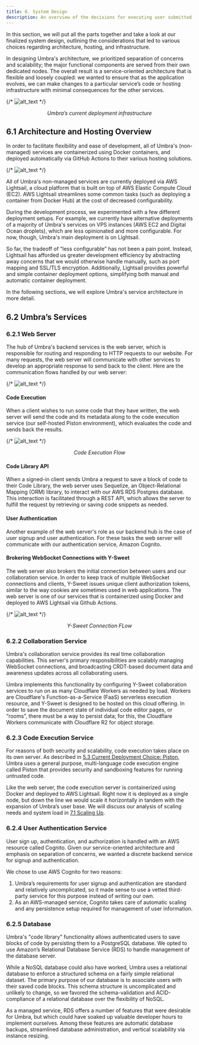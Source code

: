 ---
title: 6. System Design
description: An overview of the decisions for executing user submitted code
---

<ViewTransitions />

In this section, we will put all the parts together and take a look at our finalized system design, outlining the considerations that led to various choices regarding architecture, hosting, and infrastructure.

In designing Umbra's architecture, we prioritized separation of concerns and scalability; the major functional components are served from their own dedicated nodes. The overall result is a service-oriented architecture that is flexible and loosely coupled: we wanted to ensure that as the application evolves, we can make changes to a particular service’s code or hosting infrastructure with minimal consequences for the other services.

{/* ![alt_text](./src/images/image3.png "Umbra's Deployment") */}
<Picture src="./src/images/image3.png" alt="Umbra's Current Deployment infrastructure" />
<figcaption align="center"><em>Umbra’s current deployment infrastructure</em></figcaption>

## 6.1 Architecture and Hosting Overview

In order to facilitate flexibility and ease of development, all of Umbra's (non-managed) services are containerized using Docker containers, and deployed automatically via GitHub Actions to their various hosting solutions.

{/* ![alt_text](./src/images/image13.png "Deployment Process") */}
<Picture src="./src/images/image13.png" alt="Deployment Process" />

All of Umbra's non-managed services are currently deployed via AWS Lightsail, a cloud platform that is built on top of AWS Elastic Compute Cloud (EC2). AWS Lightsail streamlines some common tasks (such as deploying a container from Docker Hub) at the cost of decreased configurability.

During the development process, we experimented with a few different deployment setups. For example, we currently have alternative deployments of a majority of Umbra's services on VPS instances (AWS EC2 and Digital Ocean droplets), which are less opinionated and more configurable. For now, though, Umbra's main deployment is on Lightsail.

So far, the tradeoff of “less configurable” has not been a pain point. Instead, Lightsail has afforded us greater development efficiency by abstracting away concerns that we would otherwise handle manually, such as port mapping and SSL/TLS encryption. Additionally, Lightsail provides powerful and simple container deployment options, simplifying both manual and automatic container deployment.

In the following sections, we will explore Umbra's service architecture in more detail.

## 6.2 Umbra’s Services

### 6.2.1 Web Server

The hub of Umbra's backend services is the web server, which is responsible for routing and responding to HTTP requests to our website. For many requests, the web server will communicate with other services to develop an appropriate response to send back to the client. Here are the communication flows handled by our web server:

{/* ![alt_text](./src/images/image8.png "Umbra Webserver") */}
<Picture src="./src/images/image8.png" alt="Umbra Webserver" />

#### **Code Execution**

When a client wishes to run some code that they have written, the web server will send the code and its metadata along to the code execution service (our self-hosted Piston environment), which evaluates the code and sends back the results.

{/* ![alt_text](./src/images/image7.png "Code Execution Flow") */}
<Picture src="./src/images/image7.png" alt="Code Execution Flow" />
<figcaption align="center"><em>Code Execution Flow</em></figcaption>

#### **Code Library API**

When a signed-in client sends Umbra a request to save a block of code to their Code Library, the web server uses Sequelize, an Object-Relational Mapping (ORM) library, to interact with our AWS RDS Postgres database. This interaction is facilitated through a REST API, which allows the server to fulfill the request by retrieving or saving code snippets as needed.

#### **User Authentication**

Another example of the web server's role as our backend hub is the case of user signup and user authentication. For these tasks the web server will communicate with our authentication service, Amazon Cognito.

#### **Brokering WebSocket Connections with Y-Sweet**

The web server also brokers the initial connection between users and our collaboration service. In order to keep track of multiple WebSocket connections and clients, Y-Sweet issues unique client authorization tokens, similar to the way cookies are sometimes used in web applications.
The web server is one of our services that is containerized using Docker and deployed to AWS Lightsail via Github Actions.

{/* ![alt_text](./src/images/y-sweet.png "Y-Sweet Flowchart") */}
<Picture src="./src/images/y-sweet.png" alt="Y-Sweet Flowchart" />
<figcaption align="center"><em>Y-Sweet Connection FLow</em></figcaption>

### 6.2.2 Collaboration Service

Umbra's collaboration service provides its real time collaboration capabilities. This server's primary responsibilities are scalably managing WebSocket connections, and broadcasting CRDT-based document data and awareness updates across all collaborating users.

Umbra implements this functionality by configuring Y-Sweet collaboration services to run on as many Cloudflare Workers as needed by load. Workers are Cloudflare's Function-as-a-Service (FaaS) serverless execution resource, and Y-Sweet is designed to be hosted on this cloud offering. In order to save the document state of individual code editor pages, or “rooms”, there must be a way to persist data; for this, the Cloudflare Workers communicate with Cloudflare R2 for object storage.

### 6.2.3 Code Execution Service

For reasons of both security and scalability, code execution takes place on its own server. As described in [5.3 Current Deployment Choice: Piston](./5_decisions-for-code-execution#53-current-deployment-choice-piston), Umbra uses a general purpose, multi-language code execution engine called Piston that provides security and sandboxing features for running untrusted code.

Like the web server, the code execution server is containerized using Docker and deployed to AWS Lightsail. Right now it is deployed as a single node, but down the line we would scale it horizontally in tandem with the expansion of Umbra’s user base. We will discuss our analysis of scaling needs and system load in [7.1 Scaling Up](./7_future-directions#71-scaling-up).

### 6.2.4 User Authentication Service

User sign up, authentication, and authorization is handled with an AWS resource called Cognito. Given our service-oriented architecture and emphasis on separation of concerns, we wanted a discrete backend service for signup and authentication.

We chose to use AWS Cognito for two reasons:

1. Umbra’s requirements for user signup and authentication are standard and relatively uncomplicated, so it made sense to use a vetted third-party service for this purpose instead of writing our own.
2. As an AWS-managed service, Cognito takes care of automatic scaling and any persistence setup required for management of user information.

### 6.2.5 Database

Umbra's "code library" functionality allows authenticated users to save blocks of code by persisting them to a PostgreSQL database. We opted to use Amazon’s Relational Database Service (RDS) to handle management of the database server.

While a NoSQL database could also have worked, Umbra uses a relational database to enforce a structured schema on a fairly simple relational dataset. The primary purpose of our database is to associate users with their saved code blocks. This schema structure is uncomplicated and unlikely to change, so we favored the schema-validation and ACID-compliance of a relational database over the flexibility of NoSQL.

As a managed service, RDS offers a number of features that were desirable for Umbra, but which could have soaked up valuable developer hours to implement ourselves. Among these features are automatic database backups, streamlined database administration, and vertical scalability via instance resizing.